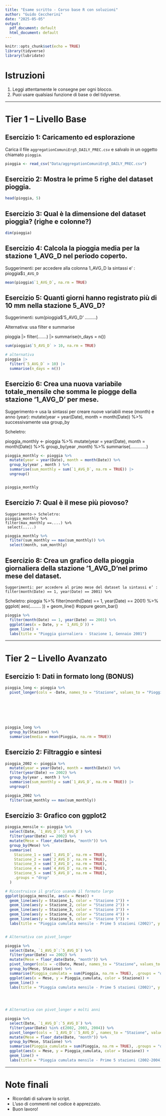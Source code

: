 ```yaml
---
title: "Esame scritto - Corso base R con soluzioni"
author: "Guido Ceccherini"
date: "2025-05-05"
output:
  pdf_document: default
  html_document: default
---
```


```r
knitr::opts_chunk$set(echo = TRUE)
library(tidyverse)
library(lubridate)
```

# Istruzioni

1. Leggi attentamente le consegne per ogni blocco.
2. Puoi usare qualsiasi funzione di base o del tidyverse.

---

# Tier 1 – Livello Base

## Esercizio 1: Caricamento ed esplorazione
Carica il file `aggregationComuniErg5_DAILY_PREC.csv` e salvalo in un oggetto chiamato `pioggia`.

```r
pioggia <- read_csv("Data/aggregationComuniErg5_DAILY_PREC.csv")

```
## Esercizio 2: Mostra le prime 5 righe del dataset pioggia.


```r
head(pioggia, 5)
```

## Esercizio 3: Qual è la dimensione del dataset pioggia? (righe e colonne?)


```r
dim(pioggia)
```


##  Esercizio 4: Calcola la pioggia media per la stazione 1_AVG_D nel periodo coperto.
Suggerimenti: per accedere alla colonna 1_AVG_D la sintassi e’ :
pioggia$`1_AVG_D`


```r
mean(pioggia$`1_AVG_D`, na.rm = TRUE)
```


##  Esercizio 5: Quanti giorni hanno registrato più di 10 mm nella stazione 5_AVG_D?

Suggerimenti: sum(pioggia$'5_AVG_D' .........)

Alternativa: usa filter e summarise

pioggia |>
  filter(.......) |> 
  summarise(n_days = n())
```r
sum(pioggia$`5_AVG_D` > 10, na.rm = TRUE)

# alternativa
pioggia |>
  filter(`5_AVG_D` > 10) |> 
  summarise(n_days = n())


```


## Esercizio 6: Crea una nuova variabile totale_mensile che somma le piogge della stazione ‘1_AVG_D’ per  mese.

Suggerimento-> usa la sintassi per creare nuove variabili mese (month) e anno (year): 
  mutate(year = year(Date), month = month(Date)) %>%
successivamente usa group_by

Scheletro: 

pioggia_monthly <- pioggia %>%
  mutate(year = year(Date), month = month(Date)) %>%
  group_by(year ,month) %>%
  summarise(.............)


```r

pioggia_monthly <- pioggia %>%
  mutate(year = year(Date), month = month(Date)) %>%
  group_by(year , month ) %>%
  summarise(sum_monthly = sum(`1_AVG_D`, na.rm = TRUE)) |> 
  ungroup()


pioggia_monthly


```

## Esercizio 7: Qual è il mese più piovoso?
	Suggerimento-> Scheletro:
	pioggia_monthly %>%
  	filter(max_monthly ==....) %>%
 	 select(.....)



```r


pioggia_monthly %>%
  filter(sum_monthly == max(sum_monthly)) %>%
  select(month, sum_monthly)
```


## Esercizio 8: Crea un grafico della pioggia giornaliera della stazione ‘1_AVG_D’nel primo mese del dataset.
	Suggerimenti: per accedere al primo mese del dataset la sintassi e’ :
	filter(month(Date) == 1, year(Date) == 2001) %>%
Scheletro:
	pioggia %>%
	filter(month(Date) == 1, year(Date) == 2001) %>%
  ggplot( aes(.........   )) +
  geom_line() #oppure geom_bar()


```r
pioggia %>%
  filter(month(Date) == 1, year(Date) == 2001) %>%
  ggplot(aes(x = Date, y = `1_AVG_D`)) +
  geom_line() +
  labs(title = "Pioggia giornaliera - Stazione 1, Gennaio 2001")
```

---

# Tier 2 – Livello Avanzato

## Esercizio 1: Dati in formato long (BONUS)

```r
pioggia_long <- pioggia %>%
  pivot_longer(cols = -Date, names_to = "Stazione", values_to = "Pioggia")







pioggia_long %>%
  group_by(Stazione) %>%
  summarise(media = mean(Pioggia, na.rm = TRUE))
```

## Esercizio 2: Filtraggio e sintesi

```r
pioggia_2002 <- pioggia %>%
  mutate(year = year(Date), month = month(Date)) %>%
  filter(year(Date) == 2002) %>%
  group_by(year , month ) %>%
  summarise(sum_monthly = sum(`1_AVG_D`, na.rm = TRUE)) |> 
  ungroup()

pioggia_2002 %>%
  filter(sum_monthly == max(sum_monthly))
```



## Esercizio 3: Grafico con ggplot2

```r


pioggia_mensile <- pioggia %>%
  select(Date, `1_AVG_D`:`5_AVG_D`) %>%
  filter(year(Date) == 2002) %>%
  mutate(Mese = floor_date(Date, "month")) %>%
  group_by(Mese) %>%
  summarise(
    Stazione_1 = sum(`1_AVG_D`, na.rm = TRUE),
    Stazione_2 = sum(`2_AVG_D`, na.rm = TRUE),
    Stazione_3 = sum(`3_AVG_D`, na.rm = TRUE),
    Stazione_4 = sum(`4_AVG_D`, na.rm = TRUE),
    Stazione_5 = sum(`5_AVG_D`, na.rm = TRUE),
    .groups = "drop"
  )

# Ricostruisce il grafico usando il formato largo
ggplot(pioggia_mensile, aes(x = Mese)) +
  geom_line(aes(y = Stazione_1, color = "Stazione 1")) +
  geom_line(aes(y = Stazione_2, color = "Stazione 2")) +
  geom_line(aes(y = Stazione_3, color = "Stazione 3")) +
  geom_line(aes(y = Stazione_4, color = "Stazione 4")) +
  geom_line(aes(y = Stazione_5, color = "Stazione 5")) +
  labs(title = "Pioggia cumulata mensile - Prime 5 stazioni (2002)", y = "mm", color = "Stazione")


# Alternativa con pivot_longer

pioggia %>%
  select(Date, `1_AVG_D`:`5_AVG_D`) %>%
  filter(year(Date) == 2002) %>%
  mutate(Mese = floor_date(Date, "month")) %>%
  pivot_longer(cols = -c(Date, Mese), names_to = "Stazione", values_to = "Pioggia") %>%
  group_by(Mese, Stazione) %>%
  summarise(Pioggia_cumulata = sum(Pioggia, na.rm = TRUE), .groups = "drop") %>%
  ggplot(aes(x = Mese, y = Pioggia_cumulata, color = Stazione)) +
  geom_line() +
  labs(title = "Pioggia cumulata mensile - Prime 5 stazioni (2002)", y = "mm")
  
  



```


```r
# Alternativa con pivot_longer e molti anni

pioggia %>%
  select(Date, `1_AVG_D`:`5_AVG_D`) %>%
  filter(year(Date) %in% c(2002, 2003, 2004)) %>%
  pivot_longer(cols = `1_AVG_D`:`5_AVG_D`, names_to = "Stazione", values_to = "Pioggia") %>%
  mutate(Mese = floor_date(Date, "month")) %>%
  group_by(Mese, Stazione) %>%
  summarise(Pioggia_cumulata = sum(Pioggia, na.rm = TRUE), .groups = "drop") %>%
  ggplot(aes(x = Mese, y = Pioggia_cumulata, color = Stazione)) +
  geom_line() +
  labs(title = "Pioggia cumulata mensile - Prime 5 stazioni (2002-2004)", y = "mm")

```


---

#  Note finali

- Ricordati di salvare lo script.
- L'uso di commenti nel codice è apprezzato.
- Buon lavoro!

